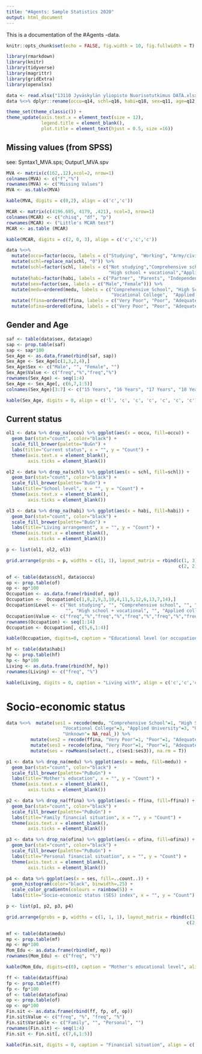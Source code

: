 ---
title: "#Agents: Sample Statistics 2020" 
output: html_document
---

This is a documentation of the #Agents -data. 

```{r include=F}
knitr::opts_chunk$set(echo = FALSE, fig.width = 10, fig.fullwidth = T)
```


```{r include=F}
library(rmarkdown)
library(knitr)
library(tidyverse)
library(magrittr)
library(gridExtra)
library(openxlsx)
```


```{r}
data <- read.xlsx("13110 Jyväskylän yliopisto Nuorisotutkimus DATA.xlsx", sheet=1, colNames=T)
data %<>% dplyr::rename(occu=q14, schl=q16, habi=q18, sex=q11, age=q12, medu=q17, ffina=q290, ofina=q291) 
```


```{r include=F}
theme_set(theme_classic()) + 
theme_update(axis.text.x = element_text(size = 12),
             legend.title = element_blank(),
             plot.title = element_text(hjust = 0.5, size =16))
```

## Missing values (from SPSS)
  see: Syntax1_MVA.sps; Output1_MVA.spv

```{r include=F}
MVA <- matrix(c(162,.12),ncol=2, nrow=1)
colnames(MVA) <- c("f","%")
rownames(MVA) <- c("Missing Values")
MVA <- as.table(MVA)
```


```{r}
kable(MVA, digits = c(0,2), align = c('c','c'))
```


```{r include=F}
MCAR <- matrix(c(4196.685, 4179, .421), ncol=3, nrow=1)
colnames(MCAR) <- c("chisq", "df", "p")
rownames(MCAR) <- ("Little's MCAR test")
MCAR <- as.table (MCAR)
```


```{r}
kable(MCAR, digits = c(2, 0, 3), align = c('c','c','c'))
```


```{r include = F}
data %<>% 
  mutate(occu=factor(occu, labels = c("Studying", "Working", "Army/civil service", "Other"))) %>%
  mutate(schl=replace_na(schl, "0")) %>%
  mutate(schl=factor(schl, labels = c("Not studying","Comprehensive school","High school","Vocational School",
                                      "High school + vocational","Applied University","University"))) %>%
  mutate(habi=factor(habi, labels = c("Partner", "Parents", "Independently", "Other"))) %>%
  mutate(sex=factor(sex, labels = c("Male","Female"))) %>%
  mutate(medu=ordered(medu, labels = c("Comprehensive School", "High School", "Vocational School",
                                       "Vocational College",  "Applied University", "University", "Unknown"))) %>%
  mutate(ffina=ordered(ffina, labels = c("Very Poor", "Poor", "Adequate", "Good", "Very Good"))) %>%
  mutate(ofina=ordered(ofina, labels = c("Very Poor", "Poor", "Adequate", "Good", "Very Good")))
```

## Gender and Age

```{r include = F}
saf <- table(data$sex, data$age)
sap <- prop.table(saf)
sap <- sap*100
Sex_Age <- as.data.frame(rbind(saf, sap))
Sex_Age <- Sex_Age[c(1,3,2,4),]
Sex_Age$Sex <- c("Male", "", "Female", "")
Sex_Age$Value <- c("freq","%","freq","%")
rownames(Sex_Age) <- seq(1:4)
Sex_Age <- Sex_Age[, c(6,7,1:5)]
colnames(Sex_Age)[3:7] <- c("15 Years", "16 Years", "17 Years", "18 Years", "19 Years")
```


```{r}
kable(Sex_Age, digits = 0, align = c('l', 'c', 'c', 'c', 'c', 'c', 'c'), Caption = "Age and Gender distribution")
```

## Current status

```{r include=F}
ol1 <- data %>% drop_na(occu) %>% ggplot(aes(x = occu, fill=occu)) +
  geom_bar(stat="count", color="black") + 
  scale_fill_brewer(palette="BuGn") +
  labs(title="Current status", x = "", y = "Count") +
  theme(axis.text.x = element_blank(),
        axis.ticks = element_blank())

ol2 <- data %>% drop_na(schl) %>% ggplot(aes(x = schl, fill=schl)) + 
  geom_bar(stat="count", color="black") +
  scale_fill_brewer(palette="BuGn") +
  labs(title="School level", x = "", y = "Count") +
  theme(axis.text.x = element_blank(),
        axis.ticks = element_blank())

ol3 <- data %>% drop_na(habi) %>% ggplot(aes(x = habi, fill=habi)) + 
  geom_bar(stat="count", color="black") + 
  scale_fill_brewer(palette="BuGn") +
  labs(title="Living arrangement", x = "", y = "Count") +
  theme(axis.text.x = element_blank(),
        axis.ticks = element_blank())

p <- list(ol1, ol2, ol3)

```


```{r}
grid.arrange(grobs = p, widths = c(1, 1), layout_matrix = rbind(c(1, 3),
                                                                c(2, 2)))
```


```{r include=F}
of <- table(data$schl, data$occu)
op <- prop.table(of)
op <- op*100
Occupation <- as.data.frame(rbind(of, op))
Occupation <-  Occupation[c(1,8,2,9,3,10,4,11,5,12,6,13,7,14),] 
Occupation$Level <- c("Not studying", "", "Comprehensive school", "", "High school", "", "Vocational school",
                      "", "High school + vocational", "", "Applied college", "", "University", "")
Occupation$Value <- c("freq","%","freq","%","freq","%","freq","%","freq","%","freq","%","freq","%")
rownames(Occupation) <- seq(1:14)
Occupation <- Occupation[, c(5,6,1:4)]
```


```{r}
kable(Occupation, digits=0, caption = "Educational level (or occupational status)", align = c('l','c','c','c','c','c'))
```


```{r include=F}
hf <- table(data$habi)
hp <- prop.table(hf)
hp <- hp*100
Living <- as.data.frame(rbind(hf, hp))
rownames(Living) <- c("freq", "%")
```


```{r}
kable(Living, digits = 0, caption = "Living with", align = c('c','c','c','c'))
```

# Socio-economic status

```{r include=F}
data %<>%  mutate(ses1 = recode(medu, "Comprehensive School"=1, "High School"=2, "Vocational School"=2,
                     "Vocational College"=3, "Applied University"=3, "University"=4,
                     "Unknown"= NA_real_)) %>%
         mutate(ses2 = recode(ffina, "Very Poor"=1, "Poor"=1, "Adequate"=2, "Good"=3, "Very Good"=4)) %>%
         mutate(ses3 = recode(ofina, "Very Poor"=1, "Poor"=1, "Adequate"=2, "Good"=3, "Very Good"=4)) %>%
         mutate(ses = rowMeans(select(., c(ses1:ses3)), na.rm = T))
```

```{r include=F}
p1 <- data %>% drop_na(medu) %>% ggplot(aes(x = medu, fill=medu)) +
  geom_bar(stat="count", color="black") + 
  scale_fill_brewer(palette="PuBuGn") +
  labs(title="Mother's education", x = "", y = "Count") +
  theme(axis.text.x = element_blank(),
        axis.ticks = element_blank())

p2 <- data %>% drop_na(ffina) %>% ggplot(aes(x = ffina, fill=ffina)) + 
  geom_bar(stat="count", color="black") +
  scale_fill_brewer(palette="PuBuGn") +
  labs(title="Family financial situation", x = "", y = "Count") +
  theme(axis.text.x = element_blank(),
        axis.ticks = element_blank())

p3 <- data %>% drop_na(ofina) %>% ggplot(aes(x = ofina, fill=ofina)) + 
  geom_bar(stat="count", color="black") + 
  scale_fill_brewer(palette="PuBuGn") +
  labs(title="Personal financial situation", x = "", y = "Count") +
  theme(axis.text.x = element_blank(),
        axis.ticks = element_blank())

p4 <- data %>% ggplot(aes(x = ses, fill=..count..)) + 
  geom_histogram(color="black", binwidth=.25) + 
  scale_color_gradientn(colours = rainbow(5)) +
  labs(title="Socio-economic status (SES) index", x = "", y = "Count")

p <- list(p1, p2, p3, p4)

```


```{r}
grid.arrange(grobs = p, widths = c(1, 1, 1), layout_matrix = rbind(c(1, 1, 4),
                                                                   c(2, 3, 4)))
```

```{r include=F}
mf <- table(data$medu)
mp <- prop.table(mf)
mp <- mp*100
Mom_Edu <- as.data.frame(rbind(mf, mp))
rownames(Mom_Edu) <- c("freq", "%")
```


```{r}
kable(Mom_Edu, digits=c(0), caption = "Mother's educational level", align = c('c','c','c','c','c','c','c'))
```


```{r include=F}
ff <- table(data$ffina)
fp <- prop.table(ff)
fp <- fp*100
of <- table(data$ofina)
op <- prop.table(of)
op <- op*100
Fin.sit <- as.data.frame(rbind(ff, fp, of, op))
Fin.sit$Value <- c("freq", "%", "freq", "%")
Fin.sit$Variable <- c("Family", "", "Personal", "")
rownames(Fin.sit) <- seq(1:4)
Fin.sit <- Fin.sit[, c(7,6,1:5)]
```


```{r}
kable(Fin.sit, digits = 0, caption = "Financial situation", align = c('l', 'c','c','c','c','c','c'))
```



